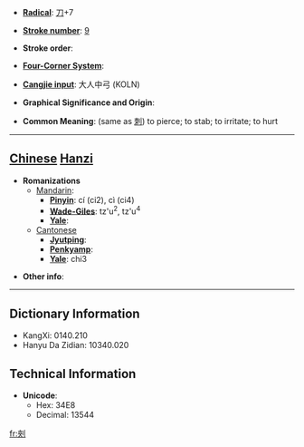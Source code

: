 * '''[[Wiktionary:Chinese radical index| Radical]]''': [[Wiktionary:Chinese radical index 刀|刀]]+7

* '''[[Wiktionary:Chinese total strokes index|Stroke number]]''': [[Wiktionary:Chinese total strokes index 9|9]]

* '''Stroke order''': 

* '''[[Wiktionary:Chinese four corner index|Four-Corner System]]''': 

* '''[[Wiktionary:Chinese Cangjie index|Cangjie input]]''': 大人中弓 (KOLN)

* '''Graphical Significance and Origin''': 

* '''Common Meaning''': (same as [[刺]]) to pierce; to stab; to irritate; to hurt

----

== [[Chinese]] [[Hanzi]] ==

* '''Romanizations'''
** [[Mandarin]]:
*** '''[[Pinyin]]''': cí (ci2), cì (ci4)
*** '''[[Wade-Giles]]''': tz'u<sup>2</sup>, tz'u<sup>4</sup>
*** '''[[Yale]]''': 
**[[Cantonese]]
***'''[[Jyutping]]''':
***'''[[Penkyamp]]''': 
***'''[[Yale]]''': chi3

* '''Other info''': 

----

== Dictionary Information ==

* KangXi: 0140.210
* Hanyu Da Zidian: 10340.020

== Technical Information ==

* '''Unicode''':
** Hex: 34E8
** Decimal: 13544

[[fr:㓨]]